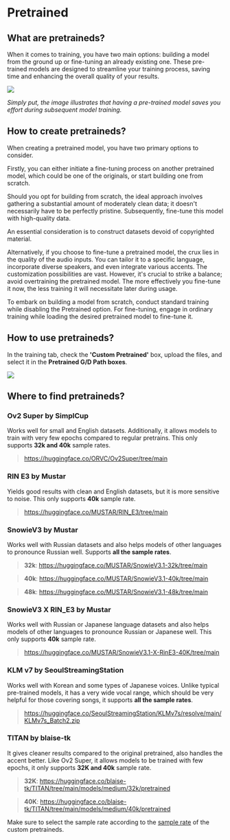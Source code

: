 # Pretrained

## What are pretraineds?

When it comes to training, you have two main options: building a model from the ground up or fine-tuning an already existing one. These pre-trained models are designed to streamline your training process, saving time and enhancing the overall quality of your results.

<img src="/Pretrained.png" className="rounded-xl w-full h-[200px] mt-6"/>

_Simply put, the image illustrates that having a pre-trained model saves you effort during subsequent model training._

## How to create pretraineds?

When creating a pretrained model, you have two primary options to consider.

Firstly, you can either initiate a fine-tuning process on another pretrained model, which could be one of the originals, or start building one from scratch.

Should you opt for building from scratch, the ideal approach involves gathering a substantial amount of moderately clean data; it doesn't necessarily have to be perfectly pristine. Subsequently, fine-tune this model with high-quality data.

An essential consideration is to construct datasets devoid of copyrighted material.

Alternatively, if you choose to fine-tune a pretrained model, the crux lies in the quality of the audio inputs. You can tailor it to a specific language, incorporate diverse speakers, and even integrate various accents. The customization possibilities are vast. However, it's crucial to strike a balance; avoid overtraining the pretrained model. The more effectively you fine-tune it now, the less training it will necessitate later during usage.

To embark on building a model from scratch, conduct standard training while disabling the Pretrained option. For fine-tuning, engage in ordinary training while loading the desired pretrained model to fine-tune it.

## How to use pretraineds?

In the training tab, check the **'Custom Pretrained'** box, upload the files, and select it in the **Pretrained G/D Path boxes**.

<img src="/Load-Pretrained.png" className="rounded-xl w-full h-[200px] mt-6"/>

## Where to find pretraineds?

### Ov2 Super by SimplCup

Works well for small and English datasets. Additionally, it allows models to train with very few epochs compared to regular pretrains. This only supports **32k and 40k** sample rates.

> https://huggingface.co/ORVC/Ov2Super/tree/main

### RIN E3 by Mustar

Yields good results with clean and English datasets, but it is more sensitive to noise. This only supports **40k** sample rate.

> https://huggingface.co/MUSTAR/RIN_E3/tree/main

### SnowieV3 by Mustar

Works well with Russian datasets and also helps models of other languages to pronounce Russian well. Supports **all the sample rates**.

> **32k**: https://huggingface.co/MUSTAR/SnowieV3.1-32k/tree/main

> **40k**: https://huggingface.co/MUSTAR/SnowieV3.1-40k/tree/main

> **48k**: https://huggingface.co/MUSTAR/SnowieV3.1-48k/tree/main

### SnowieV3 X RIN_E3 by Mustar

Works well with Russian or Japanese language datasets and also helps models of other languages to pronounce Russian or Japanese well. This only supports **40k** sample rate.

> https://huggingface.co/MUSTAR/SnowieV3.1-X-RinE3-40K/tree/main

### KLM v7 by SeoulStreamingStation

Works well with Korean and some types of Japanese voices. Unlike typical pre-trained models, it has a very wide vocal range, which should be very helpful for those covering songs, it supports **all the sample rates**.

> https://huggingface.co/SeoulStreamingStation/KLMv7s/resolve/main/KLMv7s_Batch2.zip

### TITAN by blaise-tk

It gives cleaner results compared to the original pretrained, also handles the accent better. Like Ov2 Super, it allows models to be trained with few epochs, it only supports **32K and 40k** sample rate.

> **32K**: https://huggingface.co/blaise-tk/TITAN/tree/main/models/medium/32k/pretrained

> **40K**: https://huggingface.co/blaise-tk/TITAN/tree/main/models/medium/40k/pretrained

Make sure to select the sample rate according to the [sample rate](https://docs.applio.org/guides/datasets/sample-rate/#what-is-sample-rate) of the custom pretraineds.